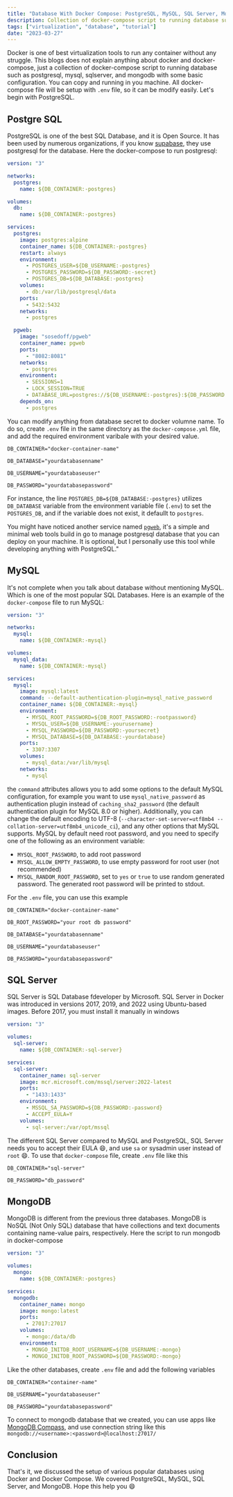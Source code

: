 ```yaml
---
title: "Database With Docker Compose: PostgreSQL, MySQL, SQL Server, Mongo"
description: Collection of docker-compose script to running database such as postgresql, mysql, sqlserver, and mongodb, with some DBMS
tags: ["virtualization", "database", "tutorial"]
date: "2023-03-27"
---
```


Docker is one of best virtualization tools to run any container without any struggle. This blogs does not explain anything about docker and docker-compose, just a collection of docker-compose script to running database such as postgresql, mysql, sqlserver, and mongodb with some basic configuration. You can copy and running in you machine. All docker-compose file will be setup with `.env` file, so it can be modify easily. Let's begin with PostgreSQL.

## Postgre SQL

PostgreSQL is one of the best SQL Database, and it is Open Source. It has been used by numerous organizations, if you know [supabase](https://supabase.com/), they use postgresql for the database. Here the docker-compose to run postgresql:

```yaml
version: "3"

networks:
  postgres:
    name: ${DB_CONTAINER:-postgres}

volumes:
  db:
    name: ${DB_CONTAINER:-postgres}

services:
  postgres:
    image: postgres:alpine
    container_name: ${DB_CONTAINER:-postgres}
    restart: always
    environment:
      - POSTGRES_USER=${DB_USERNAME:-postgres}
      - POSTGRES_PASSWORD=${DB_PASSWORD:-secret}
      - POSTGRES_DB=${DB_DATABASE:-postgres}
    volumes:
      - db:/var/lib/postgresql/data
    ports:
      - 5432:5432
    networks:
      - postgres

  pgweb:
    image: "sosedoff/pgweb"
    container_name: pgweb
    ports:
      - "8082:8081"
    networks:
      - postgres
    environment:
      - SESSIONS=1
      - LOCK_SESSION=TRUE
      - DATABASE_URL=postgres://${DB_USERNAME:-postgres}:${DB_PASSWORD:-secret}@${DB_CONTAINER:-postgres}:5432/${DB_DATABASE:-postgres}?sslmode=disable
    depends_on:
      - postgres
```

You can modify anything from database secret to docker volumne name. To do so, create `.env` file in the same directory as the `docker-compose.yml` file, and add the required environment varibale with your desired value.

```
DB_CONTAINER="docker-container-name"

DB_DATABASE="yourdatabasenname"

DB_USERNAME="yourdatabaseuser"

DB_PASSWORD="yourdatabasepassword"
```

For instance, the line `POSTGRES_DB=${DB_DATABASE:-postgres}`  utilizes `DB_DATABASE` variable from the environment variable file (`.env`) to set the `POSTGRES_DB`, and if the variable does not exist, it defaullt to `postgres`.

You might have noticed another service named [`pgweb`](http://sosedoff.github.io/pgweb/), it's a simple and minimal web tools build in go to manage postgresql database that you can deploy on your machine. It is optional, but I personally use this tool while developing anything with PostgreSQL."

## MySQL

It's not complete when you talk about database without mentioning MySQL. Which is one of the most popular SQL Databases. Here is an example of the `docker-compose` file to run MySQL:

```yaml
version: "3"

networks:
  mysql:
    name: ${DB_CONTAINER:-mysql}

volumes:
  mysql_data:
    name: ${DB_CONTAINER:-mysql}

services:
  mysql:
    image: mysql:latest
    command: --default-authentication-plugin=mysql_native_password
    container_name: ${DB_CONTAINER:-mysql}
    environment:
      - MYSQL_ROOT_PASSWORD=${DB_ROOT_PASSWORD:-rootpassword}
      - MYSQL_USER=${DB_USERNAME:-yourusername}
      - MYSQL_PASSWORD=${DB_PASSWORD:-yoursecret}
      - MYSQL_DATABASE=${DB_DATABASE:-yourdatabase}
    ports:
      - 3307:3307
    volumes:
      - mysql_data:/var/lib/mysql
    networks:
      - mysql
```

the `command` attributes allows you to add some options to the default MySQL configuration, for example you want to use `mysql_native_password` as authentication plugin instead of `caching_sha2_password` (the default authentication plugin for MySQL 8.0 or higher). Additionally, you can change the default encoding to UTF-8 (`--character-set-server=utf8mb4 --collation-server=utf8mb4_unicode_ci`), and any other options that MySQL supports. MySQL by default need root password, and you need to specify one of the following as an environment variable:

- `MYSQL_ROOT_PASSWORD`, to add root password
- `MYSQL_ALLOW_EMPTY_PASSWORD`, to use empty password for root user (not recommended)
- `MYSQL_RANDOM_ROOT_PASSWORD`, set to `yes` or `true` to use random generated password. The generated root password will be printed to stdout.

For the `.env` file, you can use this example

```
DB_CONTAINER="docker-container-name"

DB_ROOT_PASSWORD="your root db password"

DB_DATABASE="yourdatabasenname"

DB_USERNAME="yourdatabaseuser"

DB_PASSWORD="yourdatabasepassword"
```

## SQL Server

SQL Server is SQL Database fdeveloper by Microsoft. SQL Server in Docker was introduced in versions 2017, 2019, and 2022 using Ubuntu-based images. Before 2017, you must install it manually in windows

```yaml
version: "3"

volumes:
  sql-server:
    name: ${DB_CONTAINER:-sql-server}

services:
  sql-server:
    container_name: sql-server
    image: mcr.microsoft.com/mssql/server:2022-latest
    ports:
      - "1433:1433"
    environment:
      - MSSQL_SA_PASSWORD=${DB_PASSWORD:-password}
      - ACCEPT_EULA=Y
    volumes:
      - sql-server:/var/opt/mssql
```

The different SQL Server compared to MySQL and PostgreSQL, SQL Server needs you to accept their EULA 😄, and use `sa` or sysadmin user instead of `root` 😄. To use that `docker-compose` file, create `.env` file like this

```
DB_CONTAINER="sql-server"

DB_PASSWORD="db_password"
```

## MongoDB

MongoDB is different from the previous three databases. MongoDB is NoSQL (Not Only SQL) database that have collections and text documents containing name-value pairs, respectively. Here the script to run mongodb in docker-compose

```yaml
version: "3"

volumes:
  mongo:
    name: ${DB_CONTAINER:-postgres}

services:
  mongodb:
    container_name: mongo
    image: mongo:latest
    ports:
      - 27017:27017
    volumes:
      - mongo:/data/db
    environment:
      - MONGO_INITDB_ROOT_USERNAME=${DB_USERNAME:-mongo}
      - MONGO_INITDB_ROOT_PASSWORD=${DB_PASSWORD:-mongo}
```

Like the other databases, create `.env` file and add the following variables

```
DB_CONTAINER="container-name"

DB_USERNAME="yourdatabaseuser"

DB_PASSWORD="yourdatabasepassword"
```

To connect to mongodb database that we created, you can use apps like [MongoDB Compass](https://www.mongodb.com/products/compass), and use connection string like this `mongodb://<username>:<password>@localhost:27017/`


## Conclusion

That's it, we discussed the setup of various popular databases using Docker and Docker Compose. We covered PostgreSQL, MySQL, SQL Server, and MongoDB. Hope this help you 😄